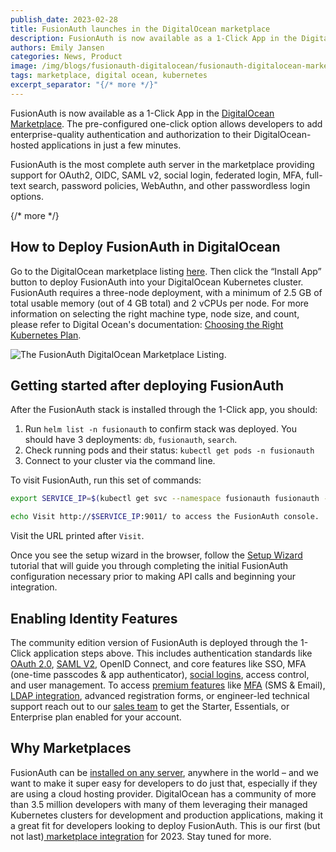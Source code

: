 ```yaml
---
publish_date: 2023-02-28 
title: FusionAuth launches in the DigitalOcean marketplace
description: FusionAuth is now available as a 1-Click App in the DigitalOcean Marketplace. The pre-configured one-click option allows developers to add enterprise-quality authentication and authorization to their DigitalOcean-hosted applications in just a few minutes.
authors: Emily Jansen
categories: News, Product
image: /img/blogs/fusionauth-digitalocean/fusionauth-digitalocean-marketplace-header.png
tags: marketplace, digital ocean, kubernetes
excerpt_separator: "{/* more */}"
---
```

FusionAuth is now available as a 1-Click App in the [DigitalOcean Marketplace](https://marketplace.digitalocean.com/apps/fusionauth). The pre-configured one-click option allows developers to add enterprise-quality authentication and authorization to their DigitalOcean-hosted applications in just a few minutes. 

FusionAuth is the most complete auth server in the marketplace providing support for OAuth2, OIDC, SAML v2, social login, federated login, MFA, full-text search, password policies, WebAuthn, and other passwordless login options. 

{/* more */}

## How to Deploy FusionAuth in DigitalOcean

Go to the DigitalOcean marketplace listing [here](https://marketplace.digitalocean.com/apps/fusionauth). Then click the “Install App” button to deploy FusionAuth into your DigitalOcean Kubernetes cluster. FusionAuth requires a three-node deployment, with a minimum of 2.5 GB of total usable memory (out of 4 GB total) and 2 vCPUs per node. For more information on selecting the right machine type, node size, and count, please refer to Digital Ocean's documentation: [Choosing the Right Kubernetes Plan](https://docs.digitalocean.com/products/kubernetes/concepts/choosing-a-plan/).

![The FusionAuth DigitalOcean Marketplace Listing.](/img/blogs/fusionauth-digitalocean/marketplace-listing.png)


## Getting started after deploying FusionAuth

After the FusionAuth stack is installed through the 1-Click app, you should: 

1. Run `helm list -n fusionauth` to confirm stack was deployed. You should have 3 deployments: `db`, `fusionauth`, `search`.
1. Check running pods and their status: `kubectl get pods -n fusionauth`
1. Connect to your cluster via the command line.

To visit FusionAuth, run this set of commands:

```bash
export SERVICE_IP=$(kubectl get svc --namespace fusionauth fusionauth -o jsonpath='{.status.loadBalancer.ingress[0].ip}')

echo Visit http://$SERVICE_IP:9011/ to access the FusionAuth console.
```

Visit the URL printed after `Visit`.

Once you see the setup wizard in the browser, follow the [Setup Wizard](/docs/v1/tech/tutorials/setup-wizard) tutorial that will guide you through completing the initial FusionAuth configuration necessary prior to making API calls and beginning your integration.

## Enabling Identity Features

The community edition version of FusionAuth is deployed through the 1-Click application steps above. This includes authentication standards like [OAuth 2.0](/docs/v1/tech/oauth/), [SAML V2](/docs/v1/tech/samlv2/), OpenID Connect, and core features like SSO, MFA (one-time passcodes & app authenticator), [social logins](/docs/lifecycle/authenticate-users/identity-providers/), access control, and user management. To access [premium features](/docs/v1/tech/premium-features/) like [MFA](/docs/v1/tech/guides/multi-factor-authentication#overview) (SMS & Email), [LDAP integration](/docs/v1/tech/connectors/ldap-connector), advanced registration forms, or engineer-led technical support reach out to our [sales team](/) to get the Starter, Essentials, or Enterprise plan enabled for your account. 

## Why Marketplaces

FusionAuth can be [installed on any server](/platform/self-hosting), anywhere in the world – and we want to make it super easy for developers to do just that, especially if they are using a cloud hosting provider.  DigitalOcean has a community of more than 3.5 million developers with many of them leveraging their managed Kubernetes clusters for development and production applications, making it a great fit for developers looking to deploy FusionAuth. This is our first (but not last)[ marketplace integration](/docs/get-started/run-in-the-cloud/marketplaces) for 2023. Stay tuned for more. 

